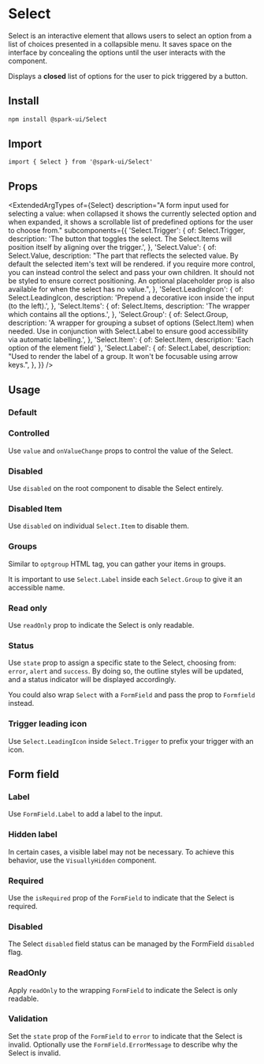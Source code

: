


<Meta of={stories} />

# Select

Select is an interactive element
that allows users to select an option from a list of choices presented in a collapsible menu.
It saves space on the interface by concealing the options until the user interacts with the component.

Displays a **closed** list of options for the user to pick triggered by a button.

## Install

```sh
npm install @spark-ui/Select
```

## Import

```tsx
import { Select } from '@spark-ui/Select'
```

## Props

<ExtendedArgTypes
  of={Select}
  description="A form input used for selecting a value: when collapsed it shows the currently selected option and when expanded, it shows a scrollable list of predefined options for the user to choose from."
  subcomponents={{
    'Select.Trigger': {
      of: Select.Trigger,
      description:
        'The button that toggles the select. The Select.Items will position itself by aligning over the trigger.',
    },
    'Select.Value': {
      of: Select.Value,
      description:
        "The part that reflects the selected value. By default the selected item's text will be rendered. if you require more control, you can instead control the select and pass your own children. It should not be styled to ensure correct positioning. An optional placeholder prop is also available for when the select has no value.",
    },
    'Select.LeadingIcon': {
      of: Select.LeadingIcon,
      description: 'Prepend a decorative icon inside the input (to the left).',
    },
    'Select.Items': {
      of: Select.Items,
      description: 'The wrapper which contains all the options.',
    },
    'Select.Group': {
      of: Select.Group,
      description:
        'A wrapper for grouping a subset of options (Select.Item) when needed. Use in conjunction with Select.Label to ensure good accessibility via automatic labelling.',
    },
    'Select.Item': { of: Select.Item, description: 'Each option of the element field' },
    'Select.Label': {
      of: Select.Label,
      description: "Used to render the label of a group. It won't be focusable using arrow keys.",
    },
  }}
/>

## Usage

### Default

<Canvas of={stories.Default} />

### Controlled

Use `value` and `onValueChange` props to control the value of the Select.

<Canvas of={stories.Controlled} />

### Disabled

Use `disabled` on the root component to disable the Select entirely.

<Canvas of={stories.Disabled} />

### Disabled Item

Use `disabled` on individual `Select.Item` to disable them.

<Canvas of={stories.DisabledItem} />

### Groups

Similar to `optgroup` HTML tag, you can gather your items in groups.

It is important to use `Select.Label` inside each `Select.Group` to give it an accessible name.

<Canvas of={stories.Grouped} />

### Read only

Use `readOnly` prop to indicate the Select is only readable.

<Canvas of={stories.ReadOnly} />

### Status

Use `state` prop to assign a specific state to the Select, choosing from: `error`, `alert` and `success`. By doing so, the outline styles will be updated, and a status indicator will be displayed accordingly.

You could also wrap `Select` with a `FormField` and pass the prop to `Formfield` instead.

<Canvas of={stories.Statuses} />

### Trigger leading icon

Use `Select.LeadingIcon` inside `Select.Trigger` to prefix your trigger with an icon.

<Canvas of={stories.LeadingIcon} />

## Form field

### Label

Use `FormField.Label` to add a label to the input.

<Canvas of={stories.FormFieldLabel} />

### Hidden label

In certain cases, a visible label may not be necessary. To achieve this behavior, use the `VisuallyHidden` component.

<Canvas of={stories.FormFieldHiddenLabel} />

### Required

Use the `isRequired` prop of the `FormField` to indicate that the Select is required.

<Canvas of={stories.FormFieldRequired} />

### Disabled

The Select `disabled` field status can be managed by the FormField `disabled` flag.

<Canvas of={stories.FormFieldDisabled} />

### ReadOnly

Apply `readOnly` to the wrapping `FormField` to indicate the Select is only readable.

<Canvas of={stories.FormFieldReadOnly} />

### Validation

Set the `state` prop of the `FormField` to `error` to indicate that the Select is invalid. Optionally use the `FormField.ErrorMessage` to describe why the Select is invalid.

<Canvas of={stories.FormFieldValidation} />
